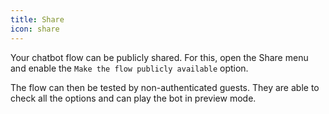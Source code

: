 ```yaml
---
title: Share
icon: share
---
```


Your chatbot flow can be publicly shared. For this, open the Share menu and enable the `Make the flow publicly available` option.

The flow can then be tested by non-authenticated guests. They are able to check all the options and can play the bot in preview mode.
